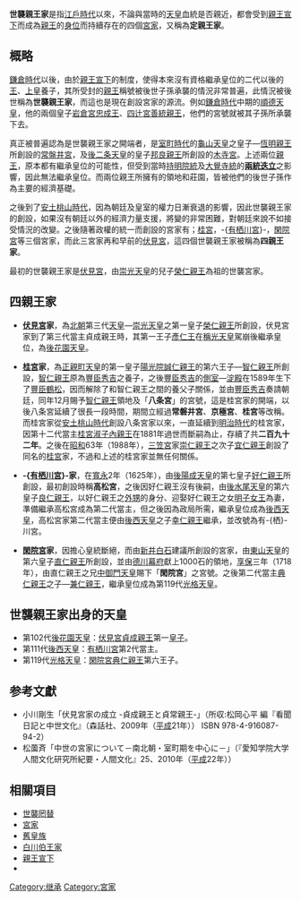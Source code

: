 {{Japanese|japanese=世襲親王家|kana=せしゅうしんのうけ|romaji=seshū shinnōke}}
'''世襲親王家'''是指[[江戶時代|江戶時代]]以來，不論與當時的[[天皇|天皇]]血統是否親近，都會受到[[親王宣下|親王宣下]]而成為[[親王|親王]]的[[身位|身位]]而持續存在的四個[[宮家|宮家]]，又稱為'''定親王家'''。

== 概略 ==
[[鎌倉時代|鎌倉時代]]以後，由於[[親王宣下|親王宣下]]的制度，使得本來沒有資格繼承皇位的二代以後的[[王|王]]、[[上皇|上皇]]養子，其所受封的[[親王|親王]]稱號被後世子孫承襲的情況非常普遍，此情況被後世稱為'''世襲親王家'''，而這也是現在創設宮家的源流。例如[[鎌倉時代|鎌倉時代]]中期的[[順德天皇|順德天皇]]，他的兩個皇子[[岩倉宮忠成王|岩倉宮忠成王]]、[[四辻宮善統親王|四辻宮善統親王]]，他們的宮號就被其子孫所承襲下去。

真正被普遍認為是世襲親王家之開端者，是[[室町時代|室町時代]]的[[龜山天皇|龜山天皇]]之皇子—[[恆明親王|恆明親王]]所創設的[[常盤井宮|常盤井宮]]，及[[後二条天皇|後二条天皇]]的皇子[[邦良親王|邦良親王]]所創設的[[木寺宮|木寺宮]]。上述兩位[[親王|親王]]，原本都有繼承皇位的可能性，但受到當時[[持明院統|持明院統]]及[[大覺寺統|大覺寺統]]的'''[[兩統迭立|兩統迭立]]'''之影響，因此無法繼承皇位。而兩位親王所擁有的領地和莊園，皆被他們的後世子孫作為主要的經濟基礎。

之後到了[[安土桃山時代|安土桃山時代]]，因為朝廷及皇室的權力日漸衰退的影響，因此世襲親王家的創設，如果沒有朝廷以外的經濟力量支援，將變的非常困難，對朝廷來說不如接受情況的改變。之後隨著政權的統一而創設的宮家有；[[桂宮|桂宮]]，-{[[有栖川宮|有栖川宮]]}-，[[閑院宮|閑院宮]]等三個宮家，而此三宮家再和早前的[[伏見宮|伏見宮]]，這四個世襲親王家被稱為'''四親王家'''。

最初的世襲親王家是[[伏見宮|伏見宮]]，由[[崇光天皇|崇光天皇]]的兒子[[榮仁親王|榮仁親王]]為祖的世襲宮家。

== 四親王家 ==

*'''[[伏見宮|伏見宮]]家'''，為[[南北朝_(日本)|北朝]]第三代[[天皇|天皇]]—[[崇光天皇|崇光天皇]]之第一皇子[[榮仁親王|榮仁親王]]所創設，伏見宮家到了第三代當主貞成親王時，其第一王子[[後花園天皇|彥仁王]]在[[稱光天皇|稱光天皇]]駕崩後繼承皇位，為[[後花園天皇|後花園天皇]]。

*'''[[桂宫_(宫家)|桂宮]]家'''，為[[正親町天皇|正親町天皇]]的第一皇子[[誠仁親王|陽光院誠仁親王]]的第六王子—[[智仁親王|智仁親王]]所創設，[[智仁親王|智仁親王]]原為[[豐臣秀吉|豐臣秀吉]]之養子，之後[[豐臣秀吉|豐臣秀吉]]的[[側室|側室]]—[[淀殿|淀殿]]在1589年生下了[[豐臣鶴松|豐臣鶴松]]，因而解除了和智仁親王之間的養父子關係，並由[[豐臣秀吉|豐臣秀吉]]奏請朝廷，同年12月賜予[[智仁親王|智仁親王]]領地及「'''八条宮'''」的宮號，這是桂宮家的開端，以後八条宮延續了很長一段時間，期間立經過'''常磐井宮'''、'''京極宮'''、'''桂宮'''等改稱。而桂宮家從[[安土桃山時代|安土桃山時代]]創設八条宮家以來，一直延續到[[明治時代|明治時代]]的桂宮家，因第十二代當主[[桂宮淑子內親王|桂宮淑子內親王]]在1881年過世而斷嗣為止，存續了共'''二百九十二年'''。之後在[[昭和|昭和]]63年（1988年），[[三笠宮|三笠宮]]家[[崇仁親王|崇仁親王]]之次子[[宜仁親王|宜仁親王]]創設了同名的[[桂宮|桂宮]]家，不過和上述的桂宮家並無任何關係。

*'''-{[[有栖川宮|有栖川宮]]}-家'''，在[[寬永|寬永]]2年（1625年），由[[後陽成天皇|後陽成天皇]]的第七皇子[[好仁親王|好仁親王]]所創設，最初創設時稱'''高松宮'''，之後因好仁親王沒有後嗣，由[[後水尾天皇|後水尾天皇]]的第六皇子[[後西天皇|良仁親王]]，以好仁親王之[[外甥|外甥]]的身分、迎娶好仁親王之女[[明子女王|明子女王]]為妻，準備繼承高松宮成為第二代當主，但之後因為政局所需，繼承皇位成為[[後西天皇|後西天皇]]，高松宮家第二代當主便由[[後西天皇|後西天皇]]之子[[幸仁親王|幸仁親王]]繼承，並改號為有-{栖}-川宮。

*'''[[閑院宮|閑院宮]]家'''，因擔心皇統斷絕，而由[[新井白石|新井白石]]建議所創設的宮家，由[[東山天皇|東山天皇]]的第六皇子[[閑院宮直仁親王|直仁親王]]所創設，並由[[德川幕府|德川幕府]]獻上1000石的領地，[[享保|享保]]三年（1718年），由直仁親王之兄[[中御門天皇|中御門天皇]]賜下「'''閑院宮'''」之宮號。之後第二代當主[[閑院宮典仁親王|典仁親王]]之子—[[光格天皇|兼仁親王]]，繼承皇位成為第119代[[光格天皇|光格天皇]]。

== 世襲親王家出身的天皇 ==
* 第102代[[後花園天皇|後花園天皇]]：[[伏見宮貞成親王|伏見宮貞成親王]]第一[[皇子|皇子]]。
* 第111代[[後西天皇|後西天皇]]：[[有栖川宮|有栖川宮]]第2代當主。
* 第119代[[光格天皇|光格天皇]]：[[閑院宮典仁親王|閑院宮典仁親王]]第六王子。

== 参考文獻 ==
* 小川剛生「伏見宮家の成立 -貞成親王と貞常親王-」（所収:松岡心平 編『看聞日記と中世文化』（森話社、2009年（[[平成|平成]]21年）） ISBN 978-4-916087-94-2）
* 松薗斉「中世の宮家について－南北朝・室町期を中心に－」（『愛知学院大学人間文化研究所紀要・人間文化』25、2010年（[[平成|平成]]22年））

== 相關項目 ==
*[[世襲罔替|世襲罔替]]
* [[宮家|宮家]]
* [[舊皇族|舊皇族]]
* [[白川伯王家|白川伯王家]]
* [[親王宣下|親王宣下]]
* {{link-ja|日本皇位繼承問題 (平成)|皇位継承問題 (平成)}}

{{日本宮家}}
[[Category:继承|Category:继承]]
[[Category:宮家|Category:宮家]]